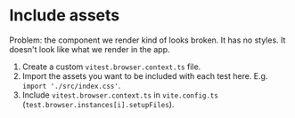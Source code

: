 # Include assets

Problem: the component we render kind of looks broken. It has no styles. It doesn't look like what we render in the app.

1. Create a custom `vitest.browser.context.ts` file.
1. Import the assets you want to be included with each test here. E.g. `import './src/index.css'`.
1. Include `vitest.browser.context.ts` in `vite.config.ts` (`test.browser.instances[i].setupFiles`).

